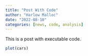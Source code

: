 ```yaml
---
title: "Post With Code"
author: "Harlow Malloc"
date: "2022-08-10"
categories: [news, code, analysis]
---
```


This is a post with executable code.

```r
plot(cars)
```
